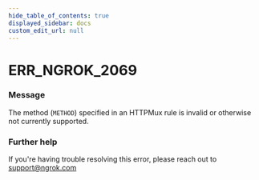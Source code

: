 ```yaml
---
hide_table_of_contents: true
displayed_sidebar: docs
custom_edit_url: null
---
```



# ERR_NGROK_2069

### Message

The method (`METHOD`) specified in an HTTPMux rule is invalid or otherwise not currently supported.

### Further help

If you're having trouble resolving this error, please reach out to [support@ngrok.com](mailto:support@ngrok.com?subject=Help%20with%20ERR_NGROK_2069)

<ErrorDetails error="err_ngrok_2069" />
